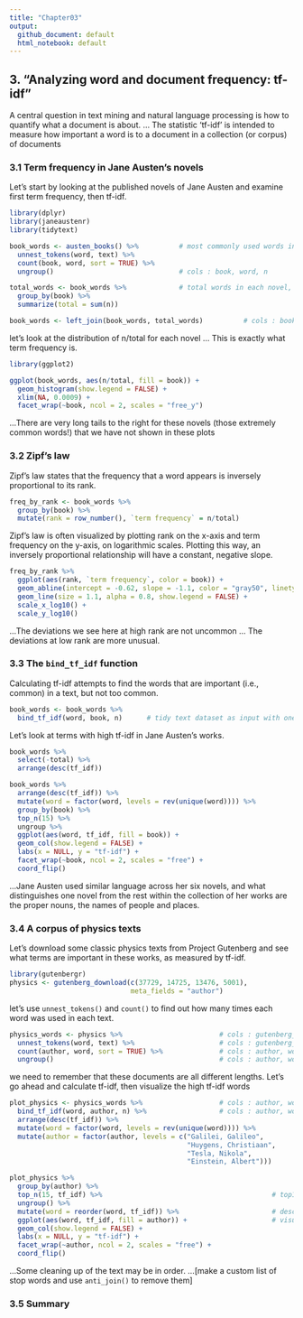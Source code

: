 ```yaml
---
title: "Chapter03"
output:
  github_document: default
  html_notebook: default
---
```


## 3. "Analyzing word and document frequency: tf-idf"

A central question in text mining and natural language processing is how to quantify what a document is about. ... The statistic 'tf-idf' is intended to measure how important a word is to a document in a collection (or corpus) of documents


### 3.1 Term frequency in Jane Austen’s novels

Let’s start by looking at the published novels of Jane Austen and examine first term frequency, then tf-idf.
```r
library(dplyr)
library(janeaustenr)
library(tidytext)

book_words <- austen_books() %>%          # most commonly used words in Jane Austen’s novels
  unnest_tokens(word, text) %>%
  count(book, word, sort = TRUE) %>%
  ungroup()                               # cols : book, word, n

total_words <- book_words %>%             # total words in each novel, for later use
  group_by(book) %>% 
  summarize(total = sum(n))

book_words <- left_join(book_words, total_words)          # cols : book, word, n, total
```


let’s look at the distribution of n/total for each novel ... This is exactly what term frequency is.
```r
library(ggplot2)

ggplot(book_words, aes(n/total, fill = book)) +
  geom_histogram(show.legend = FALSE) +
  xlim(NA, 0.0009) +
  facet_wrap(~book, ncol = 2, scales = "free_y")
```

...There are very long tails to the right for these novels (those extremely common words!) that we have not shown in these plots



### 3.2 Zipf’s law

Zipf’s law states that the frequency that a word appears is inversely proportional to its rank.
```r
freq_by_rank <- book_words %>% 
  group_by(book) %>% 
  mutate(rank = row_number(), `term frequency` = n/total)
```


Zipf’s law is often visualized by plotting rank on the x-axis and term frequency on the y-axis, on logarithmic scales. Plotting this way, an inversely proportional relationship will have a constant, negative slope.
```r
freq_by_rank %>% 
  ggplot(aes(rank, `term frequency`, color = book)) + 
  geom_abline(intercept = -0.62, slope = -1.1, color = "gray50", linetype = 2) +    # by lin/regression
  geom_line(size = 1.1, alpha = 0.8, show.legend = FALSE) + 
  scale_x_log10() +
  scale_y_log10()
```

...The deviations we see here at high rank are not uncommon ... The deviations at low rank are more unusual.



### 3.3 The `bind_tf_idf` function

Calculating tf-idf attempts to find the words that are important (i.e., common) in a text, but not too common.
```r
book_words <- book_words %>%
  bind_tf_idf(word, book, n)      # tidy text dataset as input with one row per token, per document.
```


Let’s look at terms with high tf-idf in Jane Austen’s works.
```r
book_words %>%
  select(-total) %>%
  arrange(desc(tf_idf))
```


```r
book_words %>%
  arrange(desc(tf_idf)) %>%
  mutate(word = factor(word, levels = rev(unique(word)))) %>% 
  group_by(book) %>% 
  top_n(15) %>% 
  ungroup %>%
  ggplot(aes(word, tf_idf, fill = book)) +
  geom_col(show.legend = FALSE) +
  labs(x = NULL, y = "tf-idf") +
  facet_wrap(~book, ncol = 2, scales = "free") +
  coord_flip()
```

...Jane Austen used similar language across her six novels, and what distinguishes one novel from the rest within the collection of her works are the proper nouns, the names of people and places.



### 3.4 A corpus of physics texts

Let’s download some classic physics texts from Project Gutenberg and see what terms are important in these works, as measured by tf-idf.
```r
library(gutenbergr)
physics <- gutenberg_download(c(37729, 14725, 13476, 5001),              # 4 texts (4 authors)
                              meta_fields = "author")
```


let’s use `unnest_tokens()` and `count()` to find out how many times each word was used in each text.
```r
physics_words <- physics %>%                        # cols : gutenberg_id, text, author [15334 rows]
  unnest_tokens(word, text) %>%                     # cols : gutenberg_id, author, word [149805]
  count(author, word, sort = TRUE) %>%              # cols : author, word, n            [12592]
  ungroup()                                         # cols : author, word, n            [12592]
```


we need to remember that these documents are all different lengths. Let’s go ahead and calculate tf-idf, then visualize the high tf-idf words
```r
plot_physics <- physics_words %>%                   # cols : author, word, n                  [12592]
  bind_tf_idf(word, author, n) %>%                  # cols : author, word, n, tf, idf, tf_idf [12592]
  arrange(desc(tf_idf)) %>%                                             # descending sort (same cols)
  mutate(word = factor(word, levels = rev(unique(word)))) %>%           # factors ? (looks the same)
  mutate(author = factor(author, levels = c("Galilei, Galileo",         # factors ? (looks the same)
                                            "Huygens, Christiaan", 
                                            "Tesla, Nikola",
                                            "Einstein, Albert")))

plot_physics %>% 
  group_by(author) %>% 
  top_n(15, tf_idf) %>%                                          # top15 words per author [60]
  ungroup() %>%
  mutate(word = reorder(word, tf_idf)) %>%                       # descending sort ? (looks the same)
  ggplot(aes(word, tf_idf, fill = author)) +                     # visualize
  geom_col(show.legend = FALSE) +
  labs(x = NULL, y = "tf-idf") +
  facet_wrap(~author, ncol = 2, scales = "free") +
  coord_flip()
```

...Some cleaning up of the text may be in order. ...[make a custom list of stop words and use `anti_join()` to remove them]



### 3.5 Summary

